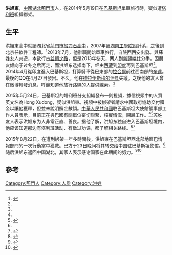 '''洪旭東'''{{BD|1988年|||}}，[[中國|中國]][[湖北|湖北]][[荊門市|荊門市]]人，在2014年5月19日在[[巴基斯坦|巴基斯坦]]單車旅行時，疑似遭[[塔利班|塔利班]]組織綁架。

==生平==
洪旭東高中就讀湖北省[[荊門市|荊門市]][[掇刀石高中|掇刀石高中]]，2007年讀[[湖南工學院|湖南工學院]]設計系，之後到[[北京|北京]]任軟件工程師。<ref>{{cite news |title=遭塔利班绑架中国骑行者已回家与家人团聚：政府一直联络我们_澎湃国际_澎湃新闻-The Paper |url=https://www.thepaper.cn/newsDetail_forward_1369325 |accessdate=2021-10-26 |work=澎湃新闻 |archive-date=2021-10-27 |archive-url=https://web.archive.org/web/20211027112843/https://www.thepaper.cn/newsDetail_forward_1369325 |dead-url=no }}</ref>2013年7月，他辭職開始單車旅行，自[[陝西|陝西]][[西安|西安]]出發。與蘇姓友人共遊，本欲行古[[丝绸之路|丝绸之路]]，但是2013年冬天，两人到[[新疆|新疆]][[喀什|喀什]]分手，因朋友倾向于过冬之后再走，而洪旭东选择南下，经由[[西藏|西藏]]到[[印度|印度]]再到巴基斯坦<ref name="法制晚报"/>。2014年4月從印度進入巴基斯坦，打算騎車從巴東部的[[拉合爾|拉合爾]]前往西南部的[[奎達|奎達]]。最後的QQ在4月27日發出。不久，他在[[德拉伊斯梅尔汗县|德拉伊斯梅尔汗县]]失蹤。之後他的友人曾在微博轉發消息，呼籲知道他旅行路線的人提供線索。<ref name="新京報"/>

2015年5月24日，巴基斯坦的塔利班分支組織發布一則視頻，據信視頻中的人質英文名為Hong Xudong，疑似洪旭東。視頻中被綁架者請求中國政府協助交付贖金以讓他獲釋，但並未說明贖金數額。[[中華人民共和國|中華人民共和國]]駐巴基斯坦大使館領事部工作人員表示，目前正在與巴國有關單位密切聯繫，核實情況，開展工作。<ref name="新京報"/><ref>{{cite news |title=中国游客在巴基斯坦遭绑架一年后获救 |url=https://www.bbc.com/zhongwen/simp/world/2015/08/150823_chinese_cyclist_release |accessdate=2021-10-26 |work=BBC News 中文 |date=2015-08-23 |language=zh-hans |archive-date=2021-10-27 |archive-url=https://web.archive.org/web/20211027132715/https://www.bbc.com/zhongwen/simp/world/2015/08/150823_chinese_cyclist_release |dead-url=no }}</ref>苏姓友人表示洪旭东为人非常正直、善良。据他了解，洪旭东独自进入巴基斯坦境内，他应该知道那边有塔利班活动、有做过功课，都了解相关路线。<ref name="法制晚报"/><ref>{{cite news |title=中国游客遭塔利班绑架1年获救 解救过程未披露-新华网 |url=http://www.xinhuanet.com/world/2015-08/25/c_128162030.htm |accessdate=2021-10-26 |work=www.xinhuanet.com |archive-date=2021-10-26 |archive-url=https://web.archive.org/web/20211026005817/http://www.xinhuanet.com/world/2015-08/25/c_128162030.htm |dead-url=no }}</ref>

2015年8月22日，在遭到綁架一年多時間後，洪旭東在巴基斯坦西北部地區巴情報部門的一次行動當中獲救。巴方于23日晚间将其转交给中国驻巴基斯坦使馆。<ref>{{cite news |title=中國駐巴基斯坦大使館證實洪旭東獲救 |url=https://hk.news.yahoo.com/%E4%B8%AD%E5%9C%8B%E9%A7%90%E5%B7%B4%E5%9F%BA%E6%96%AF%E5%9D%A6%E5%A4%A7%E4%BD%BF%E9%A4%A8%E8%AD%89%E5%AF%A6%E6%B4%AA%E6%97%AD%E6%9D%B1%E7%8D%B2%E6%95%91-192900010.html |accessdate=2021-10-26 |work=hk.news.yahoo.com |language=zh-Hant-HK |archive-date=2021-10-26 |archive-url=https://web.archive.org/web/20211026022520/https://hk.news.yahoo.com/%E4%B8%AD%E5%9C%8B%E9%A7%90%E5%B7%B4%E5%9F%BA%E6%96%AF%E5%9D%A6%E5%A4%A7%E4%BD%BF%E9%A4%A8%E8%AD%89%E5%AF%A6%E6%B4%AA%E6%97%AD%E6%9D%B1%E7%8D%B2%E6%95%91-192900010.html |dead-url=no }}</ref>随后洪旭东返回中国湖北，其家人表示感谢国家在此期间的努力。<ref>{{cite news |title=遭塔利班绑架中国骑行者已回家 其母：感谢国家-搜狐新闻 |url=http://news.sohu.com/20150828/n419972495.shtml |accessdate=2021-10-26 |work=news.sohu.com |archive-date=2021-10-26 |archive-url=https://web.archive.org/web/20211026005818/http://news.sohu.com/20150828/n419972495.shtml |dead-url=no }}</ref><ref name="央廣網">{{Cite news|url=http://china.cnr.cn/yaowen/20150825/t20150825_519645344.shtml|title=遭塔利班绑架中国公民获救 被绑地为巴基斯坦犯罪高发区|publisher=《央廣網》|date=2015-08-25|accessdate=2015-09-10|archive-date=2016-03-06|archive-url=https://web.archive.org/web/20160306132328/http://china.cnr.cn/yaowen/20150825/t20150825_519645344.shtml|dead-url=no}}</ref>

== 參考 ==
{{reflist|2|refs=

<ref name="新京報">{{Cite news|url=http://politics.people.com.cn/BIG5/n/2015/0525/c70731-27053269.html|title=視頻顯示中國游客在巴基斯坦被綁架 中方正核實|language=zh-cn|publisher=《新京報》|author=|date=2015-05-25|accessdate=2015-05-25|archive-date=2016-03-04|archive-url=https://web.archive.org/web/20160304054943/http://politics.people.com.cn/BIG5/n/2015/0525/c70731-27053269.html|dead-url=no}}</ref>

<ref name="法制晚报">{{Cite news|url=http://m.dahebao.cn/show.aspx?id=472042|title=恐怖！湖北一80后驴友竟被塔利班武装挟持！|language=zh-cn|publisher=《法制晚报》|author=|date=2015-05-25|accessdate=2015-05-25|deadurl=yes|archiveurl=https://web.archive.org/web/20150525191224/http://m.dahebao.cn/show.aspx?id=472042|archivedate=2015-05-25}}</ref>
}}

[[Category:荊門人|Category:荊門人]]
[[Category:人质|Category:人质]]
[[Category:洪姓|Category:洪姓]]
